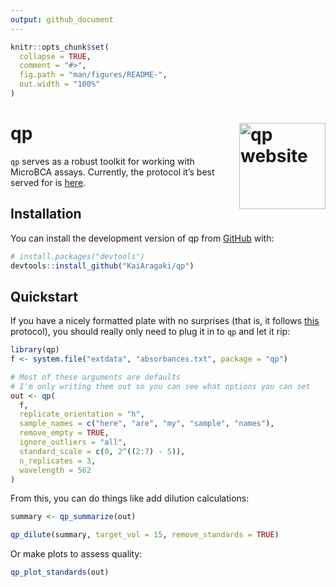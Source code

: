 ```yaml
---
output: github_document
---
```


<!-- README.md is generated from README.Rmd. Please edit that file -->

```r
knitr::opts_chunk$set(
  collapse = TRUE,
  comment = "#>",
  fig.path = "man/figures/README-",
  out.width = "100%"
)
```

# qp <a href="https://kaiaragaki.github.io/qp/"><img src="man/figures/logo.png" align="right" height="138" alt="qp website" /></a>

<!-- badges: start -->
<!-- badges: end -->

`qp` serves as a robust toolkit for working with MicroBCA assays. Currently, the protocol it's best served for is [here](https://kai.quarto.pub/bok/western-blot.html#protein-quantification).

## Installation

You can install the development version of qp from [GitHub](https://github.com/) with:

``` r
# install.packages("devtools")
devtools::install_github("KaiAragaki/qp")
```

## Quickstart

If you have a nicely formatted plate with no surprises (that is, it follows [this](https://kai.quarto.pub/bok/western-blot.html#protein-quantification) protocol), you should really only need to plug it in to `qp` and let it rip:

```r
library(qp)
f <- system.file("extdata", "absorbances.txt", package = "qp")

# Most of these arguments are defaults
# I'm only writing them out so you can see what options you can set
out <- qp(
  f,
  replicate_orientation = "h",
  sample_names = c("here", "are", "my", "sample", "names"),
  remove_empty = TRUE,
  ignore_outliers = "all",
  standard_scale = c(0, 2^((2:7) - 5)),
  n_replicates = 3,
  wavelength = 562
)
```

From this, you can do things like add dilution calculations:

```r

summary <- qp_summarize(out)

qp_dilute(summary, target_vol = 15, remove_standards = TRUE)
```

Or make plots to assess quality:

```r
qp_plot_standards(out)
```
